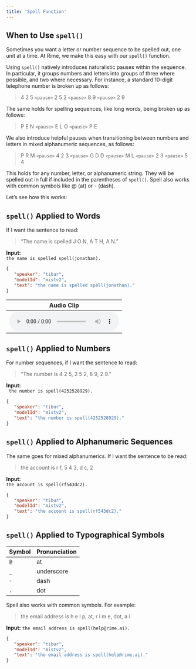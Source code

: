 ```yaml
---
title: 'Spell Function'
---
```


## When to Use `spell()`

Sometimes you want a letter or number sequence to be spelled out, one unit at a time. At Rime, we make this easy with our `spell()` function.

Using `spell()` natively introduces naturalistic pauses within the sequence. In particular, it groups numbers and letters into groups of three where possible, and two where necessary. For instance, a standard 10-digit telephone number is broken up as follows:

> 4 2 5 `<pause>` 2 5 2 `<pause>` 8 9 `<pause>` 2 9


The same holds for spelling sequences, like long words, being broken up as follows:

> P E N `<pause>` E L O `<pause>` P E


We also introduce helpful pauses when transitioning between numbers and letters in mixed alphanumeric sequences, as follows:

> P R M `<pause>` 4 2 3 `<pause>` G D D `<pause>` M L `<pause>` 2 3 `<pause>` 5 4


This holds for any number, letter, or alphanumeric string. They will be spelled out in full if included in the parentheses of `spell()`. Spell also works with common symbols like @ (at) or - (dash).

Let’s see how this works:

## `spell()` Applied to Words

If I want the sentence to read:  
> “The name is spelled J O N, A T H, A N.”

**Input:**  
`the name is spelled spell(jonathan).`

```json
{
   "speaker": "tibur",
   "modelId": "mistv2",
   "text": "the name is spelled spell(jonathan)."
}
```

|  Audio Clip  |
|--------------|
|  <audio controls src="https://rime.ai/sounds/docs/jonathan.mp3"></audio>

## `spell()` Applied to Numbers

For number sequences, if I want the sentence to read:
> “The number is 4 2 5, 2 5 2, 8 9, 2 9.”

**Input:**  
` the number is spell(4252528929).`

```json
{
   "speaker": "tibur",
   "modelId": "mistv2",
   "text": "the number is spell(4252528929)."
}
```

## `spell()` Applied to Alphanumeric Sequences

The same goes for mixed alphanumerics. If I want the sentence to be read:
> the account is r f, 5 4 3, d c, 2

**Input:**  
`the account is spell(rf543dc2).`

```json
{
   "speaker": "tibur",
   "modelId": "mistv2",
   "text": "the account is spell(rf543dc2)."
}
```

## `spell()` Applied to Typographical Symbols

| Symbol | Pronunciation |
|--------|---------------|
| `@` | at |
| `_` | underscore |
| `-` | dash |
| `.` | dot |

Spell also works with common symbols. For example:
> the email address is h e l p, at, r i m e, dot, a i

**Input:**
`the email address is spell(help@rime.ai).`

```json
{
   "speaker": "tibur",
   "modelId": "mistv2",
   "text": "the email address is spell(help@rime.ai)."
}
```


